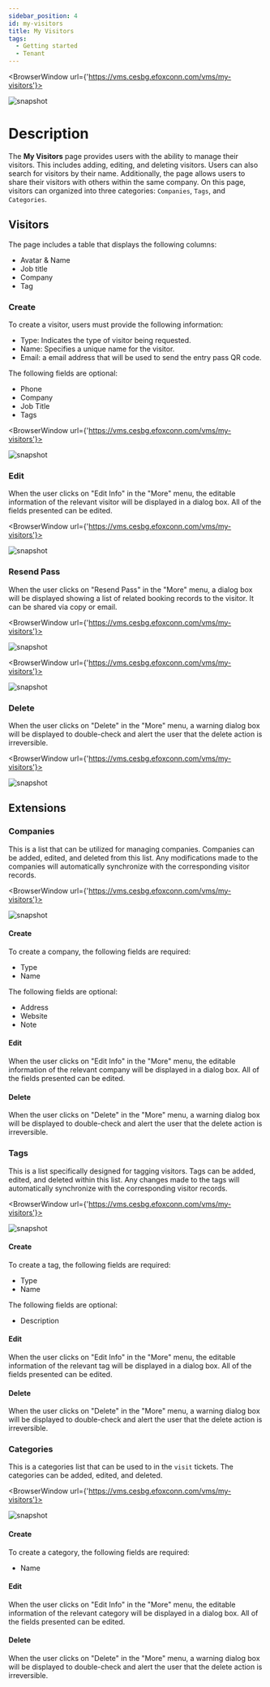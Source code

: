 ---
sidebar_position: 4
id: my-visitors
title: My Visitors
tags:
  - Getting started
  - Tenant
---


<BrowserWindow url={'https://vms.cesbg.efoxconn.com/vms/my-visitors'}>

![snapshot](../assets/vms/vms-my-visitors-zh-hant.png)

</BrowserWindow>

# Description

The **My Visitors** page provides users with the ability to manage their visitors. This includes adding, editing, and deleting visitors. Users can also search for visitors by their name. Additionally, the page allows users to share their visitors with others within the same company. On this page, visitors can organized into three categories: `Companies`, `Tags`, and `Categories`.

## Visitors

The page includes a table that displays the following columns:

- Avatar & Name
- Job title
- Company
- Tag

### Create

To create a visitor, users must provide the following information:

- Type: Indicates the type of visitor being requested.
- Name: Specifies a unique name for the visitor.
- Email: a email address that will be used to send the entry pass QR code.

The following fields are optional:

- Phone
- Company
- Job Title
- Tags

<BrowserWindow url={'https://vms.cesbg.efoxconn.com/vms/my-visitors'}>

![snapshot](../assets/vms/vms-create-visitor-zh-hant.png)

</BrowserWindow>

### Edit

When the user clicks on "Edit Info" in the "More" menu, the editable information of the relevant visitor will be displayed in a dialog box. All of the fields presented can be edited.

<BrowserWindow url={'https://vms.cesbg.efoxconn.com/vms/my-visitors'}>

![snapshot](../assets/vms/vms-edit-visitor-zh-hant.png)

</BrowserWindow>

### Resend Pass

When the user clicks on "Resend Pass" in the "More" menu, a dialog box will be displayed showing a list of related booking records to the visitor. It can be shared via copy or email.

<BrowserWindow url={'https://vms.cesbg.efoxconn.com/vms/my-visitors'}>

![snapshot](../assets/vms/vms-visitor-resend-pass-zh-hant.png)

</BrowserWindow>

<BrowserWindow url={'https://vms.cesbg.efoxconn.com/vms/my-visitors'}>

![snapshot](../assets/vms/vms-visitor-pass-zh-hant.png)

</BrowserWindow>

### Delete

When the user clicks on "Delete" in the "More" menu, a warning dialog box will be displayed to double-check and alert the user that the delete action is irreversible.

<BrowserWindow url={'https://vms.cesbg.efoxconn.com/vms/my-visitors'}>

![snapshot](../assets/vms/vms-delete-visitor-zh-hant.png)

</BrowserWindow>

## Extensions

### Companies

This is a list that can be utilized for managing companies. Companies can be added, edited, and deleted from this list. Any modifications made to the companies will automatically synchronize with the corresponding visitor records.

<BrowserWindow url={'https://vms.cesbg.efoxconn.com/vms/my-visitors'}>

![snapshot](../assets/vms/vms-visitor-companies-zh-hant.png)

</BrowserWindow>

#### Create

To create a company, the following fields are required:

- Type
- Name

The following fields are optional:

- Address
- Website
- Note

#### Edit

When the user clicks on "Edit Info" in the "More" menu, the editable information of the relevant company will be displayed in a dialog box. All of the fields presented can be edited.

#### Delete

When the user clicks on "Delete" in the "More" menu, a warning dialog box will be displayed to double-check and alert the user that the delete action is irreversible.

### Tags

This is a list specifically designed for tagging visitors. Tags can be added, edited, and deleted within this list. Any changes made to the tags will automatically synchronize with the corresponding visitor records.

<BrowserWindow url={'https://vms.cesbg.efoxconn.com/vms/my-visitors'}>

![snapshot](../assets/vms/vms-visitor-tags-zh-hant.png)

</BrowserWindow>

#### Create

To create a tag, the following fields are required:

- Type
- Name

The following fields are optional:

- Description

#### Edit

When the user clicks on "Edit Info" in the "More" menu, the editable information of the relevant tag will be displayed in a dialog box. All of the fields presented can be edited.

#### Delete

When the user clicks on "Delete" in the "More" menu, a warning dialog box will be displayed to double-check and alert the user that the delete action is irreversible.

### Categories

This is a categories list that can be used to in the `visit` tickets. The categories can be added, edited, and deleted.

<BrowserWindow url={'https://vms.cesbg.efoxconn.com/vms/my-visitors'}>

![snapshot](../assets/vms/vms-visitor-categories-zh-hant.png)

</BrowserWindow>

#### Create

To create a category, the following fields are required:

- Name

#### Edit

When the user clicks on "Edit Info" in the "More" menu, the editable information of the relevant category will be displayed in a dialog box. All of the fields presented can be edited.

#### Delete

When the user clicks on "Delete" in the "More" menu, a warning dialog box will be displayed to double-check and alert the user that the delete action is irreversible.
